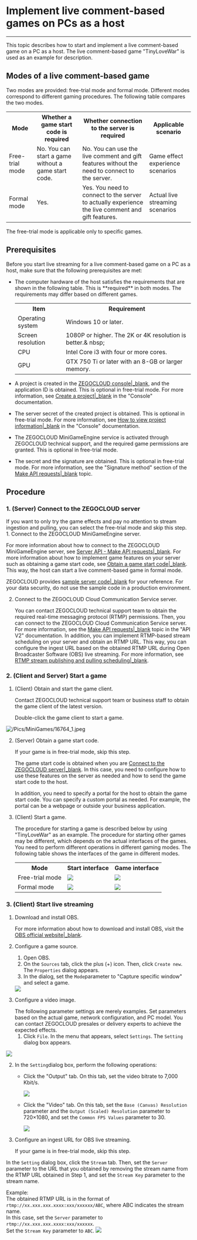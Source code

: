 # Implement live comment-based games on PCs as a host

- - -


This topic describes how to start and implement a live comment-based game on a PC as a host. The live comment-based game "TinyLoveWar" is used as an example for description.

## Modes of a live comment-based game

Two modes are provided: free-trial mode and formal mode. Different modes correspond to different gaming procedures. The following table compares the two modes.

<table>
  
<tbody><tr>
<th>Mode</th>
<th>Whether a game start code is required</th>
<th>Whether connection to the server is required</th>
<th>Applicable scenario</th>
</tr>
<tr>
<td>Free-trial mode</td>
<td>No. You can start a game without a game start code. </td>
<td>No. You can use the live comment and gift features without the need to connect to the server. </td>
<td>Game effect experience scenarios </td>
</tr>
<tr>
<td>Formal mode</td>
<td>Yes. </td>
<td>Yes. You need to connect to the server to actually experience the live comment and gift features.</td>
<td>Actual live streaming scenarios </td>
</tr>
</tbody></table>
<Warning title="Warning">
The free-trial mode is applicable only to specific games.

</Warning>

## Prerequisites

Before you start live streaming for a live comment-based game on a PC as a host, make sure that the following prerequisites are met:

- The computer hardware of the host satisfies the requirements that are shown in the following table. This is \*\*required\*\* in both modes. The requirements may differ based on different games.
    <table>
    
    <tbody><tr>
    <th>Item</th>
    <th>Requirement</th>
    </tr>
    <tr>
    <td>Operating system
    </td>
    <td>Windows 10 or later. </td>
    </tr>
    <tr>
    <td>Screen resolution</td>
    <td>1080P or higher. The 2K or 4K resolution is better.& nbsp;</td>
    </tr>
    <tr>
    <td>CPU
    </td>
    <td>Intel Core i3 with four or more cores. </td>
    </tr>
    <tr>
    <td>GPU</td>
    <td>GTX 750 Ti or later with an 8-GB or larger memory. </td>
    </tr>
    </tbody></table>
- A project is created in the [ZEGOCLOUD console\|\_blank](https://console.zegocloud.com/account/login), and the application ID is obtained. This is optional in free-trial mode. For more information, see [Create a project\|\_blank](https://doc.oa.zego.im/en#1271) in the "Console" documentation.
- The server secret of the created project is obtained. This is optional in free-trial mode. For more information, see [How to view project information\|\_blank](https://doc.oa.zego.im/en#16144) in the "Console" documentation.
- The ZEGOCLOUD MiniGameEngine service is activated through ZEGOCLOUD technical support, and the required game permissions are granted. This is optional in free-trial mode.
- The secret and the signature are obtained. This is optional in free-trial mode. For more information, see the "Signature method" section of the [Make API requests\|\_blank](!ZegoMiniGameEngine-Making_API_Requests#3) topic.

## Procedure

<a id="zego_server"></a>

### 1\. (Server) Connect to the ZEGOCLOUD server

<Note title="Note">
If you want to only try the game effects and pay no attention to stream ingestion and pulling, you can select the free-trial mode and skip this step.

</Note>
1. Connect to the ZEGOCLOUD MiniGameEngine server.
   
   For more information about how to connect to the ZEGOCLOUD MiniGameEngine server, see [Server API - Make API requests\|\_blank](!ZegoMiniGameEngine-Making_API_Requests). For more information about how to implement game features on your server such as obtaining a game start code, see [Obtain a game start code\|\_blank](!ZegoMiniGameEngine-Get_Activation_Code). This way, the host can start a live comment-based game in formal mode.
   
   ZEGOCLOUD provides [sample server code\|\_blank](!ZegoMiniGameEngine-download) for your reference. For your data security, do not use the sample code in a production environment.

2. Connect to the ZEGOCLOUD Cloud Communication Service server.
   
   You can contact ZEGOCLOUD technical support team to obtain the required real-time messaging protocol (RTMP) permissions. Then, you can connect to the ZEGOCLOUD Cloud Communication Service server. For more information, see the [Make API requests\|\_blank](#9781) topic in the "API V2" documentation. In addition, you can implement RTMP-based stream scheduling on your server and obtain an RTMP URL. This way, you can configure the ingest URL based on the obtained RTMP URL during Open Broadcaster Software (OBS) live streaming. For more information, see [RTMP stream publishing and pulling scheduling\|\_blank](#16784).

<a id="startGame"></a>

### 2\. (Client and Server) Start a game

1. (Client) Obtain and start the game client.
   
   Contact ZEGOCLOUD technical support team or business staff to obtain the game client of the latest version.
   
   Double-click the game client to start a game.
   
![/Pics/MiniGames/16764_1.jpeg](//doc.oa.zego.im/Pics/MiniGames/16764_1.jpeg)

2. (Server) Obtain a game start code.
   
    <Note title="Note">
   If your game is in free-trial mode, skip this step.
   
    </Note>

   The game start code is obtained when you are [Connect to the ZEGOCLOUD server\|\_blank](!ZegoMiniGameEngine-Live_streaming_games_on_PC#zego_server). In this case, you need to configure how to use these features on the server as needed and how to send the game start code to the host.
   
    <Note title="Note">
   In addition, you need to specify a portal for the host to obtain the game start code. You can specify a custom portal as needed. For example, the portal can be a webpage or outside your business application.
   
    </Note>

3. (Client) Start a game.
   
    <Warning title="Warning">
   The procedure for starting a game is described below by using "TinyLoveWar" as an example. The procedure for starting other games may be different, which depends on the actual interfaces of the games.
   
    </Warning>
   You need to perform different operations in different gaming modes. The following table shows the interfaces of the game in different modes.
   
    <table>
    
    <tbody><tr>
    <th>Mode</th>
    <th>Start interface</th>
    <th>Game interface</th>
    </tr>
    <tr>
    <td>Free-trial mode</td>
    <td><Frame width="512" height="auto" caption=""><img src="https://storage.zego.im/sdk-doc/Pics/MiniGames/trial_danmaku_game_start.png" /></Frame></td>
    <td><Frame width="512" height="auto" caption=""><img src="https://storage.zego.im/sdk-doc/Pics/MiniGames/trial_danmaku_game_ingame.png" /></Frame></td>
    </tr>
    <tr>
    <td>Formal mode</td>
    <td><Frame width="512" height="auto" caption=""><img src="https://storage.zego.im/sdk-doc/Pics/MiniGames/release_danmaku_game_start.jpeg" /></Frame></td>
    <td><Frame width="512" height="auto" caption=""><img src="https://storage.zego.im/sdk-doc/Pics/MiniGames/release_danmaku_game_ingame.png" /></Frame></td>
    </tr>
    </tbody></table>


<a id="startLive"></a>

### 3\. (Client) Start live streaming

1. Download and install OBS.
   
   For more information about how to download and install OBS, visit the [OBS official website\|\_blank](https://obsproject.com/).

2. Configure a game source.
   
   1. Open OBS.
   2. On the `Sources` tab, click the plus (+) icon. Then, click `Create new`. The `Properties` dialog appears.
   3. In the dialog, set the `Mode`parameter to "Capture specific window" and select a game.

    <Frame width="512" height="auto" caption=""><img src="https://storage.zego.im/sdk-doc/Pics/MiniGames/16764_2_3.jpeg" /></Frame>
    

3. Configure a video image.
   
    <Note title="Note">
   The following parameter settings are merely examples. Set parameters based on the actual game, network configuration, and PC model. You can contact ZEGOCLOUD presales or delivery experts to achieve the expected effects.
    </Note>
   
   1. Click `File`. In the menu that appears, select `Settings`. The `Setting` dialog box appears.
 <Frame width="512" height="auto" caption=""><img src="https://storage.zego.im/sdk-doc/Pics/MiniGames/16764_2.jpeg" /></Frame>
   
   2. In the `Setting`dialog box, perform the following operations:
      - Click the "Output" tab. On this tab, set the video bitrate to 7,000 Kbit/s.
        <Frame width="512" height="auto" caption=""><img src="https://storage.zego.im/sdk-doc/Pics/MiniGames/16764_3.jpeg" /></Frame>
      
      - Click the "Video" tab. On this tab, set the `Base (Canvas) Resolution` parameter and the `Output (Scaled) Resolution` parameter to 720×1080, and set the `Common FPS Values` parameter to 30.

          <Frame width="512" height="auto" caption=""><img src="https://storage.zego.im/sdk-doc/Pics/MiniGames/16764_4.jpeg" /></Frame>

4. Configure an ingest URL for OBS live streaming.
   
    <Note title="Note">
   If your game is in free-trial mode, skip this step.
   
    </Note>
   
In the `Setting` dialog box, click the `Stream` tab. Then, set the `Server` parameter to the URL that you obtained by removing the stream name from the RTMP URL obtained in Step 1, and set the `Stream Key` parameter to the stream name.
   
   Example:   
The obtained RTMP URL is in the format of `rtmp://xx.xxx.xxx.xxxx:xxx/xxxxxx/ABC`, where ABC indicates the stream name.   
In this case, set the `Server` parameter to `rtmp://xx.xxx.xxx.xxxx:xxx/xxxxxx`.   
Set the `Stream Key` parameter to `ABC`.
       <Frame width="512" height="auto" caption=""><img src="https://storage.zego.im/sdk-doc/Pics/MiniGames/16764_5.jpeg" /></Frame>
